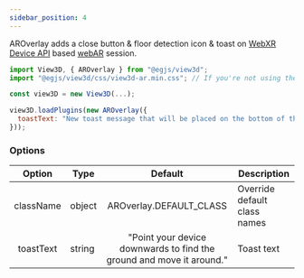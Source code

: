 ```yaml
---
sidebar_position: 4
---
```



AROverlay adds a close button & floor detection icon & toast on [WebXR Device API](https://developer.mozilla.org/en-US/docs/Web/API/WebXR_Device_API) based [webAR](/docs/options/ar/webAR) session.

```js
import View3D, { AROverlay } from "@egjs/view3d";
import "@egjs/view3d/css/view3d-ar.min.css"; // If you're not using the bundled CSS (view3d-bundle.css)

const view3D = new View3D(...);

view3D.loadPlugins(new AROverlay({
  toastText: "New toast message that will be placed on the bottom of the screen"
}));
```

<View3D
  src="/egjs-view3d/model/draco/alarm.glb"
  showARButton />

### Options
|Option|Type|Default|Description|
|:---:|---|:---:|---|
|className|object|AROverlay.DEFAULT_CLASS|Override default class names|
|toastText|string|"Point your device downwards to find the ground and move it around."|Toast text|
